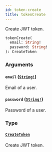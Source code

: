 ```yaml
---
id: token-create
title: tokenCreate
---
```


Create JWT token.

```graphql
tokenCreate(
  email: String!
  password: String!
): CreateToken

```

### Arguments

#### `email` ([`String!`](/docs/developer/api-reference/scalars/string))

Email of a user.

#### `password` ([`String!`](/docs/developer/api-reference/scalars/string))

Password of a user.

### Type

#### [`CreateToken`](/docs/developer/api-reference/objects/create-token)

Create JWT token.
